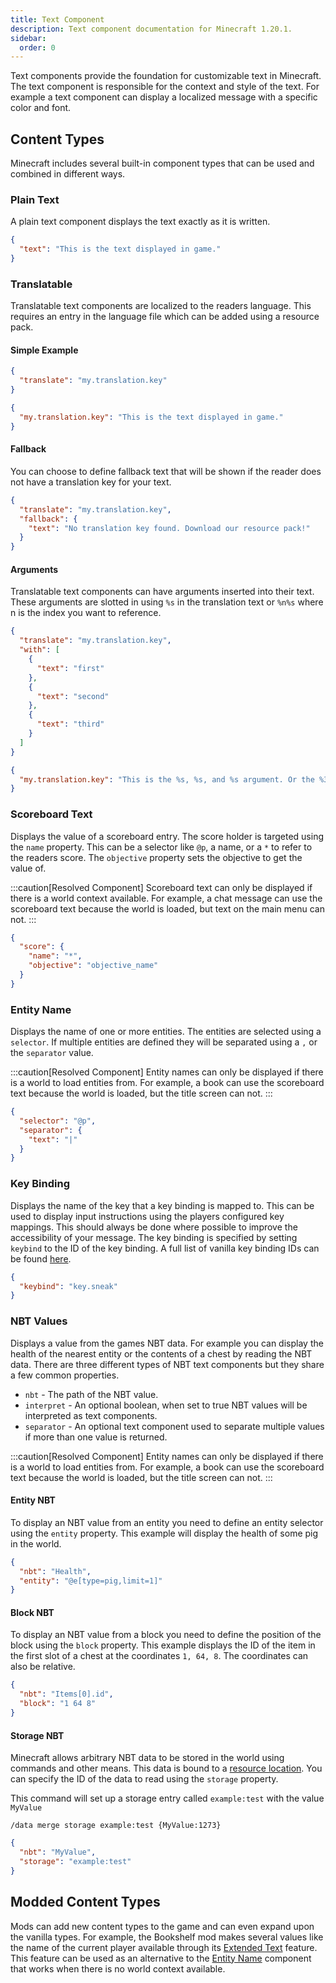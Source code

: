 ```yaml
---
title: Text Component
description: Text component documentation for Minecraft 1.20.1.
sidebar:
  order: 0
---
```

Text components provide the foundation for customizable text in Minecraft. The text component is responsible for the
context and style of the text. For example a text component can display a localized message with a specific color and
font.

## Content Types
Minecraft includes several built-in component types that can be used and combined in different ways.

### Plain Text
A plain text component displays the text exactly as it is written.

```json
{
  "text": "This is the text displayed in game."
}
```

### Translatable
Translatable text components are localized to the readers language. This requires an entry in the language file which
can be added using a resource pack.

#### Simple Example
```json
{
  "translate": "my.translation.key"
}
```

```json title="assets/your_pack/lang/en_us.json"
{
  "my.translation.key": "This is the text displayed in game."
}
```

#### Fallback
You can choose to define fallback text that will be shown if the reader does not have a translation key for your text.

```json
{
  "translate": "my.translation.key",
  "fallback": {
    "text": "No translation key found. Download our resource pack!"
  }
}
```

#### Arguments
Translatable text components can have arguments inserted into their text. These arguments are slotted in using `%s` in
the translation text or `%n%s` where n is the index you want to reference.

```json
{
  "translate": "my.translation.key",
  "with": [
    {
      "text": "first"
    },
    {
      "text": "second"
    },
    {
      "text": "third"
    }
  ]
}
```

```json title="assets/your_pack/lang/en_us.json"
{
  "my.translation.key": "This is the %s, %s, and %s argument. Or the %3%s, %2%s, and %1%s"
}
```

### Scoreboard Text
Displays the value of a scoreboard entry. The score holder is targeted using the `name` property. This can be a selector
like `@p`, a name, or a `*` to refer to the readers score. The `objective` property sets the objective to get the value
of.

:::caution[Resolved Component]
Scoreboard text can only be displayed if there is a world context available. For example, a chat message can use the
scoreboard text because the world is loaded, but text on the main menu can not.
:::

```json
{
  "score": {
    "name": "*",
    "objective": "objective_name"
  }
}
```

### Entity Name
Displays the name of one or more entities. The entities are selected using a `selector`. If multiple entities are
defined they will be separated using a `,` or the `separator` value.

:::caution[Resolved Component]
Entity names can only be displayed if there is a world to load entities from. For example, a book can use the scoreboard
text because the world is loaded, but the title screen can not.
:::

```json
{
  "selector": "@p",
  "separator": {
    "text": "|"
  }
}
```

### Key Binding
Displays the name of the key that a key binding is mapped to. This can be used to display input instructions using the
players configured key mappings. This should always be done where possible to improve the accessibility of your message.
The key binding is specified by setting `keybind` to the ID of the key binding. A full list of vanilla key binding IDs
can be found [here](/minecraft/concepts/registries/entries/key-bindings).

```json
{
  "keybind": "key.sneak"
}
```

### NBT Values
Displays a value from the games NBT data. For example you can display the health of the nearest entity or the contents
of a chest by reading the NBT data. There are three different types of NBT text components but they share a few common
properties.

- `nbt` - The path of the NBT value.
- `interpret` - An optional boolean, when set to true NBT values will be interpreted as text components.
- `separator` - An optional text component used to separate multiple values if more than one value is returned.

:::caution[Resolved Component]
Entity names can only be displayed if there is a world to load entities from. For example, a book can use the scoreboard
text because the world is loaded, but the title screen can not.
:::

#### Entity NBT
To display an NBT value from an entity you need to define an entity selector using the `entity` property. This example
will display the health of some pig in the world.

```json
{
  "nbt": "Health",
  "entity": "@e[type=pig,limit=1]"
}
```

#### Block NBT
To display an NBT value from a block you need to define the position of the block using the `block` property. This
example displays the ID of the item in the first slot of a chest at the coordinates `1, 64, 8`. The coordinates can also
be relative.

```json
{
  "nbt": "Items[0].id",
  "block": "1 64 8"
}
```

#### Storage NBT
Minecraft allows arbitrary NBT data to be stored in the world using commands and other means. This data is bound to a
[resource location](/minecraft/concepts/registries/resource_location). You can specify the ID of the data to read using
the `storage` property.

This command will set up a storage entry called `example:test` with the value `MyValue`
```console
/data merge storage example:test {MyValue:1273}
```

```json
{
  "nbt": "MyValue",
  "storage": "example:test"
}
```

## Modded Content Types
Mods can add new content types to the game and can even expand upon the vanilla types. For example, the Bookshelf mod
makes several values like the name of the current player available through its [Extended Text](/bookshelf/extended-text)
feature. This feature can be used as an alternative to the [Entity Name](#entity-name) component that works when there
is no world context available.